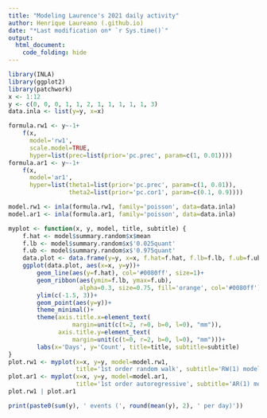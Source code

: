 ```yaml
---
title: "Modeling Laurence's 2021 daily activity"
author: Henrique Laureano (.github.io)
date: "*Last modification on* `r Sys.time()`"
output:
  html_document:
    code_folding: hide
---
```


```r
library(INLA)
library(ggplot2)
library(patchwork)
x <- 1:12
y <- c(0, 0, 0, 1, 1, 2, 1, 1, 1, 1, 1, 3)
data.inla <- list(y=y, x=x)

formula.rw1 <- y~-1+
    f(x,
      model='rw1',
      scale.model=TRUE,
      hyper=list(prec=list(prior='pc.prec', param=c(1, 0.01))))
formula.ar1 <- y~-1+
    f(x,
      model='ar1',
      hyper=list(theta1=list(prior='pc.prec', param=c(1, 0.01)),
                 theta2=list(prior='pc.cor1', param=c(0.1, 0.9))))

model.rw1 <- inla(formula.rw1, family='poisson', data=data.inla)
model.ar1 <- inla(formula.ar1, family='poisson', data=data.inla)
```

```r
myplot <- function(x, y, model, title, subtitle) {
    f.hat <- model$summary.random$x$mean
    f.lb <- model$summary.random$x$'0.025quant'
    f.ub <- model$summary.random$x$'0.975quant'
    data.plot <- data.frame(y=y, x=x, f.hat=f.hat, f.lb=f.lb, f.ub=f.ub)
    ggplot(data.plot, aes(x=x, y=y))+
        geom_line(aes(y=f.hat), col='#0080ff', size=1)+
        geom_ribbon(aes(ymin=f.lb, ymax=f.ub),
                    alpha=0.3, size=0.75, fill='orange', col='#0080ff')+
        ylim(c(-1.5, 3))+
        geom_point(aes(y=y))+
        theme_minimal()+
        theme(axis.title.x=element_text(
                  margin=unit(c(t=2, r=0, b=0, l=0), "mm")),
              axis.title.y=element_text(
                  margin=unit(c(t=0, r=2, b=0, l=0), "mm")))+
        labs(x='Days', y='Count', title=title, subtitle=subtitle)
}
plot.rw1 <- myplot(x=x, y=y, model=model.rw1,
                   title='1st order random walk', subtitle='RW(1) model') 
plot.ar1 <- myplot(x=x, y=y, model=model.ar1,
                   title='1st order autoregressive', subtitle='AR(1) model')
plot.rw1 | plot.ar1
```

```r
print(paste0(sum(y), ' events (', round(mean(y), 2), ' per day)'))
```
